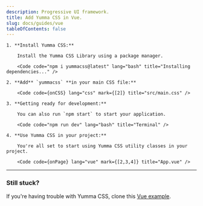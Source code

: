 ```yaml
---
description: Progressive UI framework.
title: Add Yumma CSS in Vue.
slug: docs/guides/vue
tableOfContents: false
---
```



<Steps>

    1. **Install Yumma CSS:**

        Install the Yumma CSS Library using a package manager.

        <Code code="npm i yummacss@latest" lang="bash" title="Installing dependencies..." />

    2. **Add** `yummacss` **in your main CSS file:**

        <Code code={onCSS} lang="css" mark={[2]} title="src/main.css" />

    3. **Getting ready for development:**

        You can also run `npm start` to start your application.

        <Code code="npm run dev" lang="bash" title="Terminal" />

    4. **Use Yumma CSS in your project:**

        You're all set to start using Yumma CSS utility classes in your project.

        <Code code={onPage} lang="vue" mark={[2,3,4]} title="App.vue" />

</Steps>

---

### Still stuck?

If you're having trouble with Yumma CSS, clone this [Vue example](https://github.com/yumma-lib/vue-yummacss-example.git).

<Code
  code="git clone https://github.com/yumma-lib/vue-yummacss-example.git"
  lang="bash"
  title="Cloning repository..."
/>

